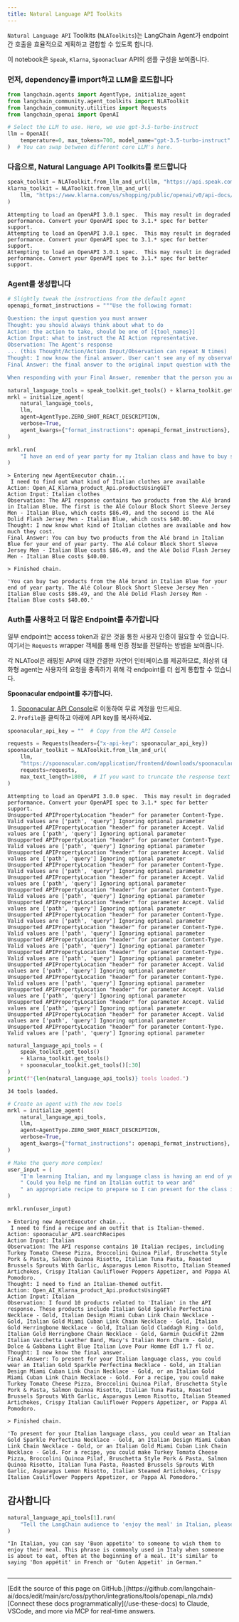 ```yaml
---
title: Natural Language API Toolkits
---
```


`Natural Language API` Toolkits (`NLAToolkits`)는 LangChain Agent가 endpoint 간 호출을 효율적으로 계획하고 결합할 수 있도록 합니다.

이 notebook은 `Speak`, `Klarna`, `Spoonacluar` API의 샘플 구성을 보여줍니다.

### 먼저, dependency를 import하고 LLM을 로드합니다

```python
from langchain.agents import AgentType, initialize_agent
from langchain_community.agent_toolkits import NLAToolkit
from langchain_community.utilities import Requests
from langchain_openai import OpenAI
```

```python
# Select the LLM to use. Here, we use gpt-3.5-turbo-instruct
llm = OpenAI(
    temperature=0, max_tokens=700, model_name="gpt-3.5-turbo-instruct"
)  # You can swap between different core LLM's here.
```

### 다음으로, Natural Language API Toolkits를 로드합니다

```python
speak_toolkit = NLAToolkit.from_llm_and_url(llm, "https://api.speak.com/openapi.yaml")
klarna_toolkit = NLAToolkit.from_llm_and_url(
    llm, "https://www.klarna.com/us/shopping/public/openai/v0/api-docs/"
)
```

```output
Attempting to load an OpenAPI 3.0.1 spec.  This may result in degraded performance. Convert your OpenAPI spec to 3.1.* spec for better support.
Attempting to load an OpenAPI 3.0.1 spec.  This may result in degraded performance. Convert your OpenAPI spec to 3.1.* spec for better support.
Attempting to load an OpenAPI 3.0.1 spec.  This may result in degraded performance. Convert your OpenAPI spec to 3.1.* spec for better support.
```

### Agent를 생성합니다

```python
# Slightly tweak the instructions from the default agent
openapi_format_instructions = """Use the following format:

Question: the input question you must answer
Thought: you should always think about what to do
Action: the action to take, should be one of [{tool_names}]
Action Input: what to instruct the AI Action representative.
Observation: The Agent's response
... (this Thought/Action/Action Input/Observation can repeat N times)
Thought: I now know the final answer. User can't see any of my observations, API responses, links, or tools.
Final Answer: the final answer to the original input question with the right amount of detail

When responding with your Final Answer, remember that the person you are responding to CANNOT see any of your Thought/Action/Action Input/Observations, so if there is any relevant information there you need to include it explicitly in your response."""
```

```python
natural_language_tools = speak_toolkit.get_tools() + klarna_toolkit.get_tools()
mrkl = initialize_agent(
    natural_language_tools,
    llm,
    agent=AgentType.ZERO_SHOT_REACT_DESCRIPTION,
    verbose=True,
    agent_kwargs={"format_instructions": openapi_format_instructions},
)
```

```python
mrkl.run(
    "I have an end of year party for my Italian class and have to buy some Italian clothes for it"
)
```

```output
> Entering new AgentExecutor chain...
 I need to find out what kind of Italian clothes are available
Action: Open_AI_Klarna_product_Api.productsUsingGET
Action Input: Italian clothes
Observation: The API response contains two products from the Alé brand in Italian Blue. The first is the Alé Colour Block Short Sleeve Jersey Men - Italian Blue, which costs $86.49, and the second is the Alé Dolid Flash Jersey Men - Italian Blue, which costs $40.00.
Thought: I now know what kind of Italian clothes are available and how much they cost.
Final Answer: You can buy two products from the Alé brand in Italian Blue for your end of year party. The Alé Colour Block Short Sleeve Jersey Men - Italian Blue costs $86.49, and the Alé Dolid Flash Jersey Men - Italian Blue costs $40.00.

> Finished chain.
```

```output
'You can buy two products from the Alé brand in Italian Blue for your end of year party. The Alé Colour Block Short Sleeve Jersey Men - Italian Blue costs $86.49, and the Alé Dolid Flash Jersey Men - Italian Blue costs $40.00.'
```

### Auth를 사용하고 더 많은 Endpoint를 추가합니다

일부 endpoint는 access token과 같은 것을 통한 사용자 인증이 필요할 수 있습니다. 여기서는 `Requests` wrapper 객체를 통해 인증 정보를 전달하는 방법을 보여줍니다.

각 NLATool은 래핑된 API에 대한 간결한 자연어 인터페이스를 제공하므로, 최상위 대화형 agent는 사용자의 요청을 충족하기 위해 각 endpoint를 더 쉽게 통합할 수 있습니다.

**Spoonacular endpoint를 추가합니다.**

1. [Spoonacular API Console](https://spoonacular.com/food-api/console#Profile)로 이동하여 무료 계정을 만드세요.
2. `Profile`을 클릭하고 아래에 API key를 복사하세요.

```python
spoonacular_api_key = ""  # Copy from the API Console
```

```python
requests = Requests(headers={"x-api-key": spoonacular_api_key})
spoonacular_toolkit = NLAToolkit.from_llm_and_url(
    llm,
    "https://spoonacular.com/application/frontend/downloads/spoonacular-openapi-3.json",
    requests=requests,
    max_text_length=1800,  # If you want to truncate the response text
)
```

```output
Attempting to load an OpenAPI 3.0.0 spec.  This may result in degraded performance. Convert your OpenAPI spec to 3.1.* spec for better support.
Unsupported APIPropertyLocation "header" for parameter Content-Type. Valid values are ['path', 'query'] Ignoring optional parameter
Unsupported APIPropertyLocation "header" for parameter Accept. Valid values are ['path', 'query'] Ignoring optional parameter
Unsupported APIPropertyLocation "header" for parameter Content-Type. Valid values are ['path', 'query'] Ignoring optional parameter
Unsupported APIPropertyLocation "header" for parameter Accept. Valid values are ['path', 'query'] Ignoring optional parameter
Unsupported APIPropertyLocation "header" for parameter Content-Type. Valid values are ['path', 'query'] Ignoring optional parameter
Unsupported APIPropertyLocation "header" for parameter Accept. Valid values are ['path', 'query'] Ignoring optional parameter
Unsupported APIPropertyLocation "header" for parameter Content-Type. Valid values are ['path', 'query'] Ignoring optional parameter
Unsupported APIPropertyLocation "header" for parameter Accept. Valid values are ['path', 'query'] Ignoring optional parameter
Unsupported APIPropertyLocation "header" for parameter Content-Type. Valid values are ['path', 'query'] Ignoring optional parameter
Unsupported APIPropertyLocation "header" for parameter Content-Type. Valid values are ['path', 'query'] Ignoring optional parameter
Unsupported APIPropertyLocation "header" for parameter Content-Type. Valid values are ['path', 'query'] Ignoring optional parameter
Unsupported APIPropertyLocation "header" for parameter Content-Type. Valid values are ['path', 'query'] Ignoring optional parameter
Unsupported APIPropertyLocation "header" for parameter Accept. Valid values are ['path', 'query'] Ignoring optional parameter
Unsupported APIPropertyLocation "header" for parameter Content-Type. Valid values are ['path', 'query'] Ignoring optional parameter
Unsupported APIPropertyLocation "header" for parameter Accept. Valid values are ['path', 'query'] Ignoring optional parameter
Unsupported APIPropertyLocation "header" for parameter Accept. Valid values are ['path', 'query'] Ignoring optional parameter
Unsupported APIPropertyLocation "header" for parameter Accept. Valid values are ['path', 'query'] Ignoring optional parameter
Unsupported APIPropertyLocation "header" for parameter Content-Type. Valid values are ['path', 'query'] Ignoring optional parameter
```

```python
natural_language_api_tools = (
    speak_toolkit.get_tools()
    + klarna_toolkit.get_tools()
    + spoonacular_toolkit.get_tools()[:30]
)
print(f"{len(natural_language_api_tools)} tools loaded.")
```

```output
34 tools loaded.
```

```python
# Create an agent with the new tools
mrkl = initialize_agent(
    natural_language_api_tools,
    llm,
    agent=AgentType.ZERO_SHOT_REACT_DESCRIPTION,
    verbose=True,
    agent_kwargs={"format_instructions": openapi_format_instructions},
)
```

```python
# Make the query more complex!
user_input = (
    "I'm learning Italian, and my language class is having an end of year party... "
    " Could you help me find an Italian outfit to wear and"
    " an appropriate recipe to prepare so I can present for the class in Italian?"
)
```

```python
mrkl.run(user_input)
```

```output
> Entering new AgentExecutor chain...
 I need to find a recipe and an outfit that is Italian-themed.
Action: spoonacular_API.searchRecipes
Action Input: Italian
Observation: The API response contains 10 Italian recipes, including Turkey Tomato Cheese Pizza, Broccolini Quinoa Pilaf, Bruschetta Style Pork & Pasta, Salmon Quinoa Risotto, Italian Tuna Pasta, Roasted Brussels Sprouts With Garlic, Asparagus Lemon Risotto, Italian Steamed Artichokes, Crispy Italian Cauliflower Poppers Appetizer, and Pappa Al Pomodoro.
Thought: I need to find an Italian-themed outfit.
Action: Open_AI_Klarna_product_Api.productsUsingGET
Action Input: Italian
Observation: I found 10 products related to 'Italian' in the API response. These products include Italian Gold Sparkle Perfectina Necklace - Gold, Italian Design Miami Cuban Link Chain Necklace - Gold, Italian Gold Miami Cuban Link Chain Necklace - Gold, Italian Gold Herringbone Necklace - Gold, Italian Gold Claddagh Ring - Gold, Italian Gold Herringbone Chain Necklace - Gold, Garmin QuickFit 22mm Italian Vacchetta Leather Band, Macy's Italian Horn Charm - Gold, Dolce & Gabbana Light Blue Italian Love Pour Homme EdT 1.7 fl oz.
Thought: I now know the final answer.
Final Answer: To present for your Italian language class, you could wear an Italian Gold Sparkle Perfectina Necklace - Gold, an Italian Design Miami Cuban Link Chain Necklace - Gold, or an Italian Gold Miami Cuban Link Chain Necklace - Gold. For a recipe, you could make Turkey Tomato Cheese Pizza, Broccolini Quinoa Pilaf, Bruschetta Style Pork & Pasta, Salmon Quinoa Risotto, Italian Tuna Pasta, Roasted Brussels Sprouts With Garlic, Asparagus Lemon Risotto, Italian Steamed Artichokes, Crispy Italian Cauliflower Poppers Appetizer, or Pappa Al Pomodoro.

> Finished chain.
```

```output
'To present for your Italian language class, you could wear an Italian Gold Sparkle Perfectina Necklace - Gold, an Italian Design Miami Cuban Link Chain Necklace - Gold, or an Italian Gold Miami Cuban Link Chain Necklace - Gold. For a recipe, you could make Turkey Tomato Cheese Pizza, Broccolini Quinoa Pilaf, Bruschetta Style Pork & Pasta, Salmon Quinoa Risotto, Italian Tuna Pasta, Roasted Brussels Sprouts With Garlic, Asparagus Lemon Risotto, Italian Steamed Artichokes, Crispy Italian Cauliflower Poppers Appetizer, or Pappa Al Pomodoro.'
```

## 감사합니다

```python
natural_language_api_tools[1].run(
    "Tell the LangChain audience to 'enjoy the meal' in Italian, please!"
)
```

```output
"In Italian, you can say 'Buon appetito' to someone to wish them to enjoy their meal. This phrase is commonly used in Italy when someone is about to eat, often at the beginning of a meal. It's similar to saying 'Bon appétit' in French or 'Guten Appetit' in German."
```

```python

```

---

<Callout icon="pen-to-square" iconType="regular">
    [Edit the source of this page on GitHub.](https://github.com/langchain-ai/docs/edit/main/src/oss/python/integrations/tools/openapi_nla.mdx)
</Callout>
<Tip icon="terminal" iconType="regular">
    [Connect these docs programmatically](/use-these-docs) to Claude, VSCode, and more via MCP for    real-time answers.
</Tip>

